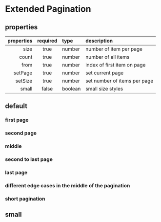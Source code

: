
<Meta title="Components/ExtendedPagination" component={ExtendedPaginationBox} />

# Extended Pagination

## properties

| properties | required | type    | description                  |
| ---------: | :------: | :------ | :--------------------------- |
|       size |   true   | number  | number of item per page      |
|      count |   true   | number  | number of all items          |
|       from |   true   | number  | index of first item on page  |
|    setPage |   true   | number  | set current page             |
|    setSize |   true   | number  | set number of items per page |
|      small |  false   | boolean | small size styles            |

## default

### first page

<Preview>
  <Story name="first-page">
    <ExtendedPaginationBox count={400} from={0} size={20} setPage={0} setSize={20} />
  </Story>
</Preview>

### second page

<Preview>
  <Story name="second-page">
    <ExtendedPaginationBox count={400} from={20} size={20} setPage={0} setSize={20} />
  </Story>
</Preview>

### middle

<Preview>
  <Story name="middle">
    <ExtendedPaginationBox count={400} from={240} size={20} setPage={0} setSize={20} />
  </Story>
</Preview>

### second to last page

<Preview>
  <Story name="second-to-last-page">
    <ExtendedPaginationBox count={400} from={360} size={20} setPage={0} setSize={20} />
  </Story>
</Preview>

### last page

<Preview>
  <Story name="last-page">
    <ExtendedPaginationBox count={400} from={380} size={20} setPage={0} setSize={20} />
  </Story>
</Preview>

### different edge cases in the middle of the pagination

<Preview>
  <Story name="edge-cases">
    <ExtendedPaginationBox count={400} from={80} size={20} setPage={0} setSize={20} />
    <ExtendedPaginationBox count={400} from={100} size={20} setPage={0} setSize={20} />
    <ExtendedPaginationBox count={400} from={280} size={20} setPage={0} setSize={20} />
    <ExtendedPaginationBox count={400} from={300} size={20} setPage={0} setSize={20} />
  </Story>
</Preview>

### short pagination

<Preview>
  <Story name="short">
    <ExtendedPaginationBox count={60} from={0} size={20} setPage={0} setSize={20} />
    <ExtendedPaginationBox count={60} from={40} size={20} setPage={0} setSize={20} />
    <ExtendedPaginationBox count={20} from={0} size={20} setPage={0} setSize={20} />
    <ExtendedPaginationBox count={60} from={20} size={20} setPage={0} setSize={20} />
    <ExtendedPaginationBox count={40} from={0} size={20} setPage={0} setSize={20} />
    <ExtendedPaginationBox count={40} from={20} size={20} setPage={0} setSize={20} />
    <ExtendedPaginationBox count={100} from={20} size={20} setPage={0} setSize={20} />
    <ExtendedPaginationBox count={100} from={80} size={20} setPage={0} setSize={20} />
    <ExtendedPaginationBox count={120} from={80} size={20} setPage={0} setSize={20} />
    <ExtendedPaginationBox count={140} from={20} size={20} setPage={0} setSize={20} />
    <ExtendedPaginationBox count={140} from={60} size={20} setPage={0} setSize={20} />
  </Story>
</Preview>

## small

<Preview>
  <Story name="small">
    <ExtendedPaginationBox
      small
      count={400}
      from={0}
      size={20}
      setPage={0}
      setSize={20}
    />
  </Story>
</Preview>
